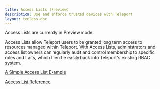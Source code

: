 ```yaml
---
title: Access Lists (Preview)
description: Use and enforce trusted devices with Teleport
layout: tocless-doc
---
```


<Admonition type="warning">
Access Lists are currently in Preview mode.
</Admonition>

Access Lists allow Teleport users to be granted long term access to resources
managed within Teleport. With Access Lists, administrators and access list
owners can regularly audit and control membership to specific roles and
traits, which then tie easily back into Teleport's existing RBAC system.

[A Simple Access List Example](./access-lists/guide.mdx)

[Access List Reference](./access-lists/reference.mdx)
